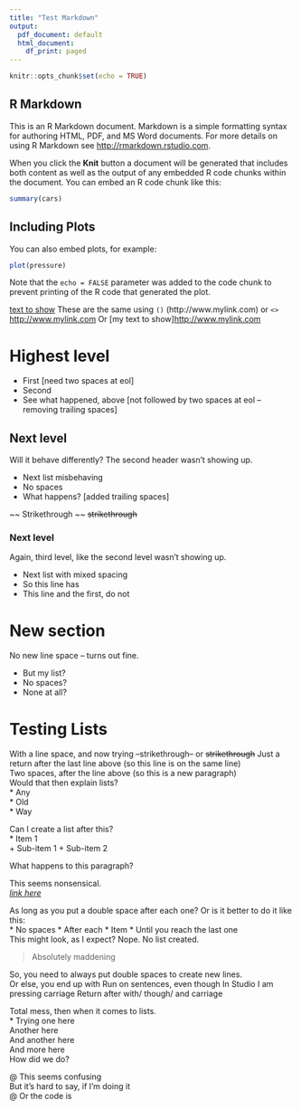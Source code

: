```yaml
---
title: "Test Markdown"
output:
  pdf_document: default
  html_document:
    df_print: paged
---
```


```r
knitr::opts_chunk$set(echo = TRUE)
```

## R Markdown

This is an R Markdown document. Markdown is a simple formatting syntax for authoring HTML, PDF, and MS Word documents. For more details on using R Markdown see <http://rmarkdown.rstudio.com>.

When you click the **Knit** button a document will be generated that includes both content as well as the output of any embedded R code chunks within the document. You can embed an R code chunk like this:

```r
summary(cars)
```

## Including Plots

You can also embed plots, for example:

```r
plot(pressure)
```

Note that the `echo = FALSE` parameter was added to the code chunk to prevent printing of the R code that generated the plot.

[text to show](http://www.mylink.com)
These are the same using `()` (http://www.mylink.com) or `<>` <http://www.mylink.com>
Or [my text to show]<http://www.mylink.com>

# Highest level
- First  [need two spaces at eol]
- Second
- See what happened, above [not followed by two spaces at eol -- removing trailing spaces]  

## Next level
Will it behave differently? The second header wasn't showing up.  

- Next list misbehaving  
- No spaces  
- What happens?  [added trailing spaces]  

~~ Strikethrough ~~
~~strikethrough~~

### Next level
Again, third level, like the second level wasn't showing up.  

- Next list with mixed spacing  
- So this line has  
- This line and the first, do not  


# New section
No new line space -- turns out fine.  

- But my list?  
- No spaces?  
- None at all?  

# Testing Lists {#anchor}

With a line space, and now trying --strikethrough-- or ~~strikethrough~~
Just a return after the last line above (so this line is on the same line)  
Two spaces, after the line above (so this is a new paragraph)  
Would that then explain lists?  
* Any  
* Old  
* Way  

Can I create a list after this?  
* Item 1  
  + Sub-item 1
  + Sub-item 2  

What happens to this paragraph?  

This seems nonsensical.  
<!--Why does nothing work???-->
\textbf{text ignored in HTML}
<em><a href="http://www.mylink.com/">link here</a></em>

As long as you put a double space after each one?
Or is it better to do it like this:  
* No spaces
* After each
* Item
* Until you reach the last one  
This might look, as I expect? Nope. No list created.   

> Absolutely maddening


So, you need to always put double spaces to create new lines.  
Or else, you end up with
Run on sentences, even though
In Studio I am pressing carriage
Return after with/ though/ and carriage  

Total mess, then when it comes to lists.  
* Trying one here  
    Another here  
    And another here  
    And more here  
How did we do?

@ This seems confusing  
But it's hard to say, if I'm doing it  
@ Or the code is  
